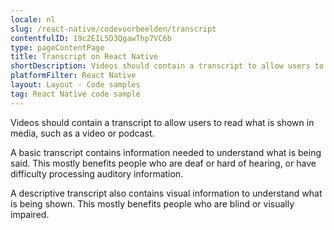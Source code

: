 ```yaml
---
locale: nl
slug: /react-native/codevoorbeelden/transcript
contentfulID: 19c2EIL5D3QgawThp7VC6b
type: pageContentPage
title: Transcript on React Native
shortDescription: Videos should contain a transcript to allow users to read what is shown in media, such as a video or podcast.
platformFilter: React Native
layout: Layout - Code samples
tag: React Native code sample
---
```


Videos should contain a transcript to allow users to read what is shown in media, such as a video or podcast.

A basic transcript contains information needed to understand what is being said. This mostly benefits people who are deaf or hard of hearing, or have difficulty processing auditory information.

A descriptive transcript also contains visual information to understand what is being shown. This mostly benefits people who are blind or visually impaired.

<CodeSample id="media-transcript" locale="nl" platform="react native"/>